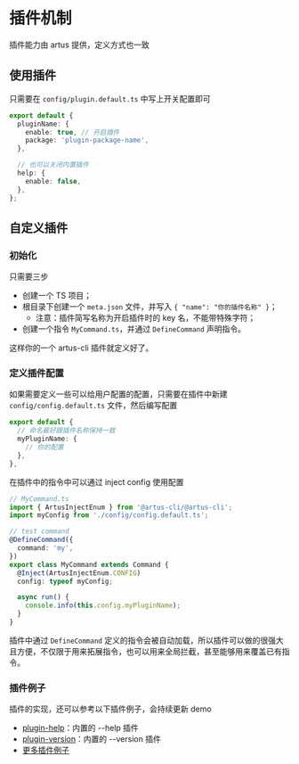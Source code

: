 # 插件机制

插件能力由 artus 提供，定义方式也一致

## 使用插件

只需要在 `config/plugin.default.ts` 中写上开关配置即可

```ts filename="config/plugin.default.ts"
export default {
  pluginName: {
    enable: true, // 开启插件
    package: 'plugin-package-name',
  },

  // 也可以关闭内置插件
  help: {
    enable: false,
  },
};
```

## 自定义插件

### 初始化

只需要三步

- 创建一个 TS 项目；
- 根目录下创建一个 `meta.json` 文件，并写入 `{ "name": "你的插件名称" }`；
  - 注意：插件简写名称为开启插件时的 key 名，不能带特殊字符；
- 创建一个指令 `MyCommand.ts`，并通过 `DefineCommand` 声明指令。

这样你的一个 artus-cli 插件就定义好了。

### 定义插件配置

如果需要定义一些可以给用户配置的配置，只需要在插件中新建 `config/config.default.ts` 文件，然后编写配置

```ts filename="config/config.default.ts"
export default {
  // 命名最好跟插件名称保持一致
  myPluginName: {
    // 你的配置
  },
},
```

在插件中的指令中可以通过 inject config 使用配置

```ts filename="VSCode"
// MyCommand.ts
import { ArtusInjectEnum } from '@artus-cli/@artus-cli';
import myConfig from './config/config.default.ts';

// test command
@DefineCommand({
  command: 'my',
})
export class MyCommand extends Command {
  @Inject(ArtusInjectEnum.CONFIG)
  config: typeof myConfig;

  async run() {
    console.info(this.config.myPluginName);
  }
}
```

插件中通过 `DefineCommand` 定义的指令会被自动加载，所以插件可以做的很强大且方便，不仅限于用来拓展指令，也可以用来全局拦截，甚至能够用来覆盖已有指令。

### 插件例子

插件的实现，还可以参考以下插件例子，会持续更新 demo

- [plugin-help](https://github.com/artus-cli/plugin-help)：内置的 --help 插件
- [plugin-version](https://github.com/artus-cli/plugin-version)：内置的 --version 插件
- [更多插件例子](https://github.com/artus-cli/examples/tree/master/plugins)
